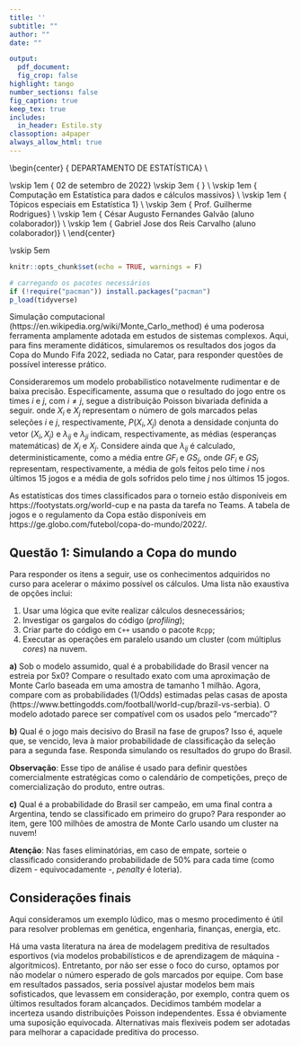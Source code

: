 ```yaml
---
title: ''
subtitle: ""
author: ""
date: ""

output:
  pdf_document:
  fig_crop: false
highlight: tango
number_sections: false
fig_caption: true
keep_tex: true
includes:
  in_header: Estilo.sty
classoption: a4paper
always_allow_html: true
---
```

  
  
\begin{center}
{\Large
  DEPARTAMENTO DE ESTATÍSTICA} \\
\vspace{0.5cm}
\begin{figure}[!t]
\centering
\includegraphics[width=9cm, keepaspectratio]{logo-UnB.eps}
\end{figure}
\vskip 1em
{\large
  02 de setembro de 2022}
\vskip 3em
{\LARGE
  \textbf{Lista 4: Desafio de velocidade}} \\
\vskip 1em
{\Large
  Computação em Estatística para dados e cálculos massivos} \\
\vskip 1em
{\Large
  Tópicos especiais em Estatística 1} \\
\vskip 3em
{\Large
  Prof. Guilherme Rodrigues} \\
\vskip 1em
{\Large
  César Augusto Fernandes Galvão (aluno colaborador)} \\
\vskip 1em
{\Large
  Gabriel Jose dos Reis Carvalho (aluno colaborador)} \\
\end{center}

\vskip 5em

<!-- [label={(\Alph*)}] -->
\begin{enumerate}
\item \textbf{As questões deverão ser respondidas em um único relatório \emph{PDF} ou \emph{html}, produzido usando as funcionalidades do \emph{Quarto} ou outra ferramenta equivalente}.
\item \textbf{O aluno poderá consultar materiais relevantes disponíveis na internet, tais como livros, \emph{blogs} e artigos}.
\item \textbf{O trabalho poderá ser feito individualmente ou em dupla. Suspeitas de plágio e compartilhamento de soluções serão tratadas com rigor.}
\item \textbf{Os códigos \emph{R} utilizados devem ser disponibilizados na integra, seja no corpo do texto ou como anexo.}
\item \textbf{O aluno deverá enviar o trabalho até a data especificada na plataforma Microsoft Teams.}
\item \textbf{O trabalho será avaliado considerando o nível de qualidade do relatório, o que inclui a precisão das respostas, a pertinência das soluções encontradas, a formatação adotada, dentre outros aspectos correlatos.}
\item \textbf{Escreva seu código com esmero, evitando operações redundantes, visando eficiência computacional, otimizando o uso de memória, comentando os resultados e usando as melhores práticas em programação.}
\end{enumerate}


  
```r
knitr::opts_chunk$set(echo = TRUE, warnings = F)

# carregando os pacotes necessários
if (!require("pacman")) install.packages("pacman")
p_load(tidyverse)
```


\newpage

Simulação computacional (https://en.wikipedia.org/wiki/Monte_Carlo_method) é uma poderosa ferramenta amplamente adotada em estudos de sistemas complexos. Aqui, para fins meramente didáticos, simularemos os resultados dos jogos da Copa do Mundo Fifa 2022, sediada no Catar, para responder questões de possível interesse prático.

Consideraremos um modelo probabilistico notavelmente rudimentar e de baixa precisão. Especificamente, assuma que o resultado do jogo entre os times $i$ e $j$, com $i \neq j$, segue a distribuição Poisson bivariada definida a seguir.
\begin{align*}
(X_i, X_j) & \sim \text{Poisson}(\lambda_{ij}, \lambda_{ji}), \quad \text{com} \\
P(X_i = x_i, X_j = x_j) & = P(X_i = x_i) \; P(X_j = x_j) \\
& = \frac{\lambda_{ij} ^ {x_i}}{x_i!} \exp(-\lambda_{ij}) \; \frac{\lambda_{ji} ^ {x_j!}}{x_j } \exp(-\lambda_{ji}),
\end{align*}
onde $X_i$ e $X_j$ representam o número de gols marcados pelas seleções $i$ e $j$, respectivamente, $P(X_i, X_j)$ denota a densidade conjunta do vetor $(X_i, X_j)$ e $\lambda_{ij}$ e $\lambda_{ji}$ indicam, respectivamente, as médias (esperanças matemáticas) de $X_i$ e $X_j$. Considere ainda que $\lambda_{ij}$ é calculado, deterministicamente, como a média entre $GF_i$ e $GS_j$, onde $GF_i$ e $GS_j$ representam, respectivamente, a média de gols feitos pelo time $i$ nos últimos 15 jogos e a média de gols sofridos pelo time $j$ nos últimos 15 jogos. 

As estatísticas dos times classificados para o torneio estão disponíveis em https://footystats.org/world-cup e na pasta da tarefa no Teams. A tabela de jogos e o regulamento da Copa estão disponíveis em https://ge.globo.com/futebol/copa-do-mundo/2022/. 



## Questão 1: Simulando a Copa do mundo

Para responder os itens a seguir, use os conhecimentos adquiridos no curso para acelerar o máximo possível os cálculos. Uma lista não exaustiva de opções inclui:

1. Usar uma lógica que evite realizar cálculos desnecessários; 
2. Investigar os gargalos do código (*profiling*);
3. Criar parte do código em `C++` usando o pacote `Rcpp`;
4. Executar as operações em paralelo usando um cluster (com múltiplus *cores*) na nuvem.


**a)** Sob o modelo assumido, qual é a probabilidade do Brasil vencer na estreia por 5x0? Compare o resultado exato com uma aproximação de Monte Carlo baseada em uma amostra de tamanho 1 milhão. Agora, compare com as probabilidades (1/Odds) estimadas pelas casas de aposta (https://www.bettingodds.com/football/world-cup/brazil-vs-serbia). O modelo adotado parece ser compatível com os usados pelo "mercado"?

**b)** Qual é o jogo mais decisivo do Brasil na fase de grupos? Isso é, aquele que, se vencido, leva à maior probabilidade de classificação da seleção para a segunda fase. Responda simulando os resultados do grupo do Brasil.

**Observação**: Esse tipo de análise é usado para definir questões comercialmente estratégicas como o calendário de competições, preço de comercialização do produto, entre outras.

**c)** Qual é a probabilidade do Brasil ser campeão, em uma final contra a Argentina, tendo se classificado em primeiro do grupo? Para responder ao item, gere 100 milhões de amostra de Monte Carlo usando um cluster na nuvem!

**Atenção**: Nas fases eliminatórias, em caso de empate, sorteie o classificado considerando probabilidade de 50% para cada time (como dizem - equivocadamente -, *penalty* é loteria).


## Considerações finais

Aqui consideramos um exemplo lúdico, mas o mesmo procedimento é útil para resolver problemas em genética, engenharia, finanças, energia, etc.

Há uma vasta literatura na área de modelagem preditiva de resultados esportivos (via modelos probabilísticos e de aprendizagem de máquina - algoritmicos). Entretanto, por não ser esse o foco do curso, optamos por não modelar o número esperado de gols marcados por equipe. Com base em resultados passados, seria possível ajustar modelos bem mais sofisticados, que levassem em consideração, por exemplo, contra quem os últimos resultados foram alcançados. Decidimos também modelar a incerteza usando distribuições Poisson independentes. Essa é obviamente uma suposição equivocada. Alternativas mais flexiveis podem ser adotadas para melhorar a capacidade preditiva do processo.






